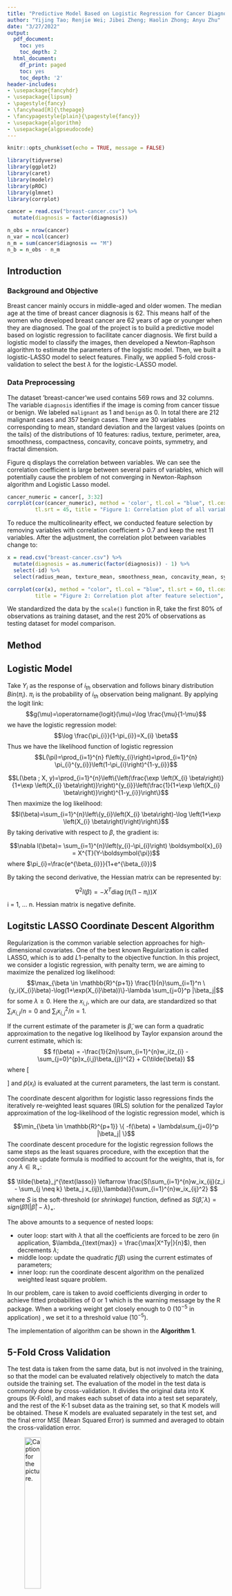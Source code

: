 ```yaml
---
title: "Predictive Model Based on Logistic Regression for Cancer Diagnosis"
author: "Yijing Tao; Renjie Wei; Jibei Zheng; Haolin Zhong; Anyu Zhu"
date: "3/27/2022"
output:
  pdf_document:
    toc: yes
    toc_depth: 2
  html_document:
    df_print: paged
    toc: yes
    toc_depth: '2'
header-includes:
- \usepackage{fancyhdr}
- \usepackage{lipsum}
- \pagestyle{fancy}
- \fancyhead[R]{\thepage}
- \fancypagestyle{plain}{\pagestyle{fancy}}
- \usepackage{algorithm} 
- \usepackage{algpseudocode} 
---
```


\newpage

```r
knitr::opts_chunk$set(echo = TRUE, message = FALSE)

library(tidyverse)
library(ggplot2)
library(caret)
library(modelr)
library(pROC)
library(glmnet)
library(corrplot)
```

```r
cancer = read.csv("breast-cancer.csv") %>% 
  mutate(diagnosis = factor(diagnosis))

n_obs = nrow(cancer)
n_var = ncol(cancer)
n_m = sum(cancer$diagnosis == "M")
n_b = n_obs - n_m
```

## Introduction

### Background and Objective
Breast cancer mainly occurs in middle-aged and older women. The median age at the time of breast cancer diagnosis is 62. This means half of the women who developed breast cancer are 62 years of age or younger when they are diagnosed. The goal of the project is to build a predictive model based on logistic regression to facilitate cancer diagnosis. We first build a logistic model to classify the images, then developed a Newton-Raphson algorithm to estimate the parameters of the logistic model. Then, we built a logistic-LASSO model to select features. Finally, we applied 5-fold cross-validation to select the best $\lambda$ for the logistic-LASSO model. 

### Data Preprocessing
The dataset 'breast-cancer'we used contains 569 rows and 32 columns. The variable `diagnosis` identifies if the image is coming from cancer tissue or benign. We labeled `malignant` as 1 and `benign` as 0. In total there are 212 malignant cases and 357 benign cases. There are 30 variables corresponding to mean, standard deviation and the largest values (points on the tails) of the distributions of 10 features: radius, texture, perimeter, area, smoothness, compactness, concavity, concave points, symmetry, and fractal dimension.

Figure q displays the correlation between variables. We can see the correlation coefficient is large between several pairs of variables, which will potentially cause the problem of not converging in Newton-Raphson algorithm and Logistic Lasso model.  

```r
cancer_numeric = cancer[, 3:32]
corrplot(cor(cancer_numeric), method = 'color', tl.col = "blue", tl.cex = 0.5, 
         tl.srt = 45, title = "Figure 1: Correlation plot of all variables", mar=c(0,0,1,0))
```

To reduce the multicolinearity effect, we conducted feature selection by removing variables with correlation coefficient > 0.7 and keep the rest 11 variables. After the adjustment, the correlation plot between variables change to:

```r
x = read.csv("breast-cancer.csv") %>% 
  mutate(diagnosis = as.numeric(factor(diagnosis)) - 1) %>% 
  select(-id) %>% 
  select(radius_mean, texture_mean, smoothness_mean, concavity_mean, symmetry_mean, fractal_dimension_mean, radius_se, texture_se, smoothness_se, concavity_se, symmetry_se)

corrplot(cor(x), method = "color", tl.col = "blue", tl.srt = 60, tl.cex = 0.7,
         title = "Figure 2: Correlation plot after feature selection", mar=c(0,0,1,0))
```

We standardized the data by the `scale()` function in R, take the first 80% of observations as training dataset, and the rest 20% of observations as testing dataset for model comparison.

## Method

## Logistic Model

Take $Y_i$ as the response of $i_{th}$ observation and follows binary distribution $Bin(\pi_i)$. $\pi_i$ is the probability of $i_{th}$ observation being malignant. By applying the logit link: 
$$g(\mu)=\operatorname{logit}(\mu)=\log \frac{\mu}{1-\mu}$$
we have the logistic regression model:
$$\log \frac{\pi_{i}}{1-\pi_{i}}=X_{i} \beta$$
Thus we have the likelihood function of logistic regression
$$L(\pi)=\prod_{i=1}^{n} f\left(y_{i}\right)=\prod_{i=1}^{n} \pi_{i}^{y_{i}}\left(1-\pi_{i}\right)^{1-y_{i}}$$

$$L(\beta ; X, y)=\prod_{i=1}^{n}\left\{\left(\frac{\exp \left(X_{i} \beta\right)}{1+\exp \left(X_{i} \beta\right)}\right)^{y_{i}}\left(\frac{1}{1+\exp \left(X_{i} \beta\right)}\right)^{1-y_{i}}\right\}$$
Then maximize the log likelihood:
$$l(\beta)=\sum_{i=1}^{n}\left\{y_{i}\left(X_{i} \beta\right)-\log \left(1+\exp \left(X_{i} \beta\right)\right)\right\}$$
By taking derivative with respect to $\beta$, the gradient is:

$$\nabla l(\beta)= \sum_{i=1}^{n}\left(y_{i}-\pi_{i}\right) \boldsymbol{x}_{i} =  X^{T}(Y-\boldsymbol{\pi})$$
where $\pi_{i}=\frac{e^{\beta_{i}}}{1+e^{\beta_{i}}}$

By taking the second derivative, the Hessian matrix can be represented by:

$$
\nabla^{2} l(\beta)=-X^{T} \operatorname{diag}\left(\pi_{i}\left(1-\pi_{i}\right)\right) X
$$
i = 1, ... n. Hessian matrix is negative definite.

## Logitstic LASSO Coordinate Descent Algorithm

Regularization is the common variable selection approaches for high-dimensional covariates. One of the best known Regularization is called LASSO, which is to add $L1$-penalty to the objective function. In this project, we consider a logistic regression, with penalty term, we are aiming to maximize the penalized log likelihood:
$$\max_{\beta \in \mathbb{R}^{p+1}} \frac{1}{n}\sum_{i=1}^n  \{y_i(X_{i}\beta)-\log(1+\exp(X_{i}\beta))\}-\lambda \sum_{j=0}^p |\beta_j|$$
for some $\lambda \geq 0$. Here the $x_{i,j}$, which are our data, are standardized so that $\sum_{i}x_{i,j}/n = 0$ and $\sum_{i}x_{i,j}^{2}/n = 1$.

If the current estimate of the parameter is $\tilde{\beta}$, we can form a quadratic approximation to the negative log likelihood by Taylor expansion around the current estimate, which is:
$$
f(\beta) = -\frac{1}{2n}\sum_{i=1}^{n}w_i(z_{i} - \sum_{j=0}^{p}x_{i,j}\beta_{j})^{2} + C(\tilde{\beta})
$$
where 
\[
\begin{aligned}
& z_i = \tilde{\beta}_0+ x_i^T\tilde{\beta} + \frac{y_i-\tilde{p}(x_i)}{\tilde{p}(x_i)(1-\tilde{p}(x_i))}, \text{working response}\\
& w_i = \tilde{p}(x_i)(1-\tilde{p}(x_i)), \text{working weights}
\end{aligned}
\]
and $\tilde{p}(x_i)$ is evaluated at the current parameters, the last term is constant. 

The coordinate descent algorithm for logistic lasso regressions finds the iteratively re-weighted least squares (IRLS) solution for the penalized Taylor approximation of the log-likelihood of the logistic regression model, which is

$$\min_{\beta \in \mathbb{R}^{p+1}} \{ -f(\beta) + \lambda\sum_{j=0}^p |\beta_j| \}$$
The coordinate descent procedure for the logistic regression follows the same steps as the least squares procedure, with the exception that the coordinate update formula is modified to account for the weights, that is, for any $\lambda \in \mathbb{R}_+$:

$$
\tilde{\beta}_j^{\text{lasso}} \leftarrow \frac{S(\sum_{i=1}^{n}w_ix_{ij}(z_i - \sum_{j \neq k} \beta_j x_{ij}),\lambda)}{\sum_{i=1}^{n}w_ix_{ij}^2}
$$
where $S$ is the soft-threshold (or _shrinkage_) function, defined as $S(\hat{\beta}, \lambda) = sign(\hat{\beta})(|\hat{\beta}| - \lambda)_{+}$.

The above amounts to a sequence of nested loops:

- outer loop: start with $\lambda$ that all the coefficients are forced to be zero (in application, $\lambda_{\text{max}} = \frac{\max|X^Ty|}{n}$), then decrements $\lambda$;
- middle loop: update the quadratic $f(\beta)$ using the current estimates of parameters;
- inner loop: run the coordinate descent algorithm on the penalized weighted least square problem.

In our problem, care is taken to avoid coefficients diverging in order to achieve fitted probabilities of 0 or 1 which is the warning message by the R package. When a working weight get closely enough to 0 ($10^{-5}$ in application) , we set it to a threshold value ($10^{-5}$).

The implementation of algorithm can be shown in the **Algorithm 1**.

\begin{algorithm}
	\caption{Coordinate Descent Logistic Lasso} 
	\begin{algorithmic}[1]
		\For {$\lambda\in \lambda_{max}\ge \lambda_1 \ge \ldots \lambda_{min}\ge 0$}
			\For {$ iteration =1,2,\ldots,k$}
				\State Run the coordinate descent algorithm until it converges
				\For{$j = 1,2,\ldots, p+1$}
				    \State Update $\tilde{\beta}_j^{\text{lasso}} \leftarrow \frac{S(\sum_{i=1}^{n}w_ix_{ij}(z_i - \sum_{j \neq k} \beta_j x_{ij}),\lambda)}{\sum_{i=1}^{n}w_ix_{ij}^2}$ 
				\EndFor
				\State Check the difference between previous loss and current loss. If the difference is smaller than predefined tolerance($10^{-10}$), then stop updating.
			\EndFor
            \State Use the final coefficient estimates for each value of $\lambda_t$ as the initial value for the subsequent $\lambda_{t+1}$
		\EndFor
	\end{algorithmic} 
\end{algorithm}


## 5-Fold Cross Validation
The test data is taken from the same data, but is not involved in the training, so that the model can be evaluated relatively objectively to match the data outside the training set. The evaluation of the model in the test data is commonly done by cross-validation. It divides the original data into K groups (K-Fold), and makes each subset of data into a test set separately, and the rest of the K-1 subset data as the training set, so that K models will be obtained. These K models are evaluated separately in the test set, and the final error MSE (Mean Squared Error) is summed and averaged to obtain the cross-validation error.

![Caption for the picture.](cv_principle.png){width=30%}

In order to find the best lambda, we use 5-fold cross validation. The dataset is divided into five subdatasets by using the *crossv_kfold* function. We combined 4 of them as the training data set, and the rest $\frac{1}{5}$ of them as the test data set each time. The optimal coefficients is then found five times by running the logit-LASSO on the training data set, leaving a different subset out each time. The subset left out is then used to estimate the model performance. This is done for all lambdas in the pre-defined sequence in order to search for the lambda with the highest average predictive ability. 
We use AUC as the criteria to choose the best tuning parameter and corresponding model obtained from train data since the response of this data set is binary. We then calculating AUC to evaluate the model performance in test dataset and choose the best lambda whose AUC is the biggest.

![Caption for the picture.](cv_result.png){width=30%}

After the 5-fold cross validation, we found that the best lambda is about $e^{-6.236} = 0.00196$ in the optimal model when set.seed(2022) within $e^{-1}$ to $e^{-10}$. 


## Results

Table 1 showed model coefficient estimated by `glm` package, Newton-Raphson Method, `caret` package and Newton-Raphson Method with LASSO. Coefficients given by methods with LASSO were generated under the best lambda identified by 5-fold cross-validation. The Newton-Raphson method has given estimation identical to the glm package’s result, while Newton-Raphson Method with LASSO method generated different results compared to coefficients given by the caret package.

|  | glm package | Newton-Raphson | Newton-Raphson-LASSO | caret-glmnet |
| :--- | ---: | ---: | ---: | ---: |
| texture_mean | 2.3360195 | 2.3360195 | 2.1686704 | 1.6190796 |
| smoothness_mean | 1.0236278 | 1.0236278 | 1.0493920 | 0.8468917 |
| concavity_mean | 5.6067035 | 5.6067035 | 3.6810934 | 2.8832435 |
| symmetry_mean | 0.4361524 | 0.4361524 | 0.2940973 | 0.1396835 |
| fractal_dimension_mean | -0.6928074 | -0.6928074 | -0.0473727 | -0.0553622 |
| radius_se | 1.7676645 | 1.7676645 | 1.2966335 | 0.9232047 |
| texture_se | -0.8230016 | -0.8230016 | -0.6025411 | -0.3902772 |
| smoothness_se | -0.0306181 | -0.0306181 | -0.3360082 | -0.0771703 |
| concavity_se | -2.7175298 | -2.7175298 | -1.3849591 | -1.2343725 |
| symmetry_se | -0.4841348 | -0.4841348 | -0.4795127 | -0.2628887 |


\begin{center} \textbf{Table 1}. Model Coefficient Estimated by Different Methods \end{center}


Figure 4 and Figure 5 showed comparison among performances of models in terms of 5-fold cross-validated AUC on the training dataset and AUC on the test dataset. For calculating cross-validated AUC, previous folds used in the train process of the logistic LASSO model were used. Compared to the full logistic model, the optimal logistic LASSO model displayed better performance in the cross validation on the train dataset, and showed the same AUC on the test dataset. Therefore, we can conclude that inclusion of LASSO penalty term in the model training process has slightly improved the model. Besides, the model trained by `caret`, although showed the best performance in the cross-validation, has a test AUC slightly smaller than other 2 models.

![](train_auc.png){width=100%}

\begin{center} \textbf{Figure 4}. Model Coefficient Estimated by Different Methods \end{center}


$\quad$

![](test_auc.png){width=100%}

\begin{center} \textbf{Figure 5}. Model AUCs on the Test Dataset \end{center}


## Citations

\begin{enumerate}
\item Friedman, J., Hastie, T., Höfling, H. and Tibshirani, R. (2007). “Pathwise Coordinate Optimization.” The Annals of Applied Statistics. Vol. 1, No. 2, pp. 302-332. 

\item Friedman, J., Hastie, T., and Tibshirani, R. 2010. “Regularization Paths for Generalized Linear Models via Coordinate Descent.” Journal of Statistical Software, Volume 33 Issue 1.

\item Fu, W. 1998. “Penalized regressions: the bridge vs. the lasso.” Journal of Computational and Graphical Statistics, Volume 7, Issue 3, pp. 397-416. 

\item Hastie, T., Tibshirani, R., and Friedman, J. 2009. The Elements of Statistical Learning: Data Mining, Inference, and Prediction. 2nd ed. New York City, NY: Springer Series in Statistics. 

\item Tibshirani, R. 1996. “Regression Shrinkage and Selection via the Lasso.” Journal of the Royal Statistical Society. Series B (Methodological), Volume 58 Issue 1, pp. 267-288. 

\end{enumerate}

## Appendix

```r
# data preprocessing
normalize <- function(col){
    mean = mean(col)
    std = sd(col)
    return((col - mean)/std)
}
cancer = read.csv("breast-cancer.csv") %>% 
  mutate(diagnosis = as.numeric(factor(diagnosis)) - 1) %>% 
  dplyr::select(-id)

y = as.matrix(cancer$diagnosis)
x = cancer %>% 
  dplyr::select(-diagnosis, -perimeter_mean, -area_mean, -concave.points_mean, -radius_worst, 
         -area_se, -perimeter_worst, -area_worst, -concave.points_worst, -texture_worst, 
         -smoothness_worst, -compactness_se, -compactness_mean, -compactness_worst, -concavity_worst, 
         -fractal_dimension_worst, -perimeter_se, -concave.points_se, -fractal_dimension_se, -symmetry_worst) %>% 
    map_df(.x = ., normalize) %>% as.matrix() 
colMeans(x)
n = dim(x)[1]
n_train = floor(n*0.8)

y_train = as.matrix(y[1:n_train,], ncol = 1)
y_test = as.matrix(y[(n_train + 1):n,], ncol = 1)
x_train = x[1:n_train,]
x_test = x[(n_train + 1):n,]

x_train_b0 = cbind(rep(1,nrow(x_train)),x_train)
x_test_b0 = cbind(rep(1,nrow(x_test)), x_test)
```

```r
logisticstuff <- function(x, y, betavec) {

  x = cbind(1, x)
  colnames(x)[1] = "intercept"
  
  u <- x %*% betavec
  expu <- exp(u)
  # loglikelihood
  loglik <- t(u) %*% y - sum(log(1 + expu))
  p <- expu / (1 + expu)
  # gradient
  grad <- t(x) %*% (y - p)
  # hessian
  Hess <- -t(x) %*% diag(as.vector(p * (1-p))) %*% x

  return(list(loglik = loglik, grad = grad, Hess = Hess))
}

```

```r
# newton raphson
NewtonRaphson <- function(x, y, func, start, tol=1e-10, maxiter = 1000) {
  i = 0
  cur = start
  stuff = func(x, y, cur)
  res = c(0, stuff$loglik, cur)
  prevloglik = -Inf # To make sure it iterates
  while(i < maxiter && abs(stuff$loglik - prevloglik) > tol) {
    i = i + 1
    prevloglik = stuff$loglik
    prev = cur
    
    # redirection
    hess = stuff$Hess
    hess.eigen = eigen(stuff$Hess)$values
    
    if (sum(hess.eigen) > 0){
      g = max(hess.eigen) + 1
      hess = hess - g*diag(1, dim(hess))
    }
    
    cur = prev - solve(hess) %*% stuff$grad
    
    # step halving
    lambda = 1
    while (func(x, y, cur)$loglik < prevloglik) {
      lambda = lambda / 2
      cur = prev - lambda * solve(hess) %*% stuff$grad
    }
    
    stuff = func(x, y, cur) # log-lik, gradient, Hessian
    res = rbind(res, c(i, stuff$loglik, cur))
    # Add current values to results matrix
  }
  colnames(res) = c("i", "loglik", paste0("beta", 0:(ncol(res)-3)))
  return(res)
}

nr = NewtonRaphson(x_train, y_train, logisticstuff, rep(1,12))

ans = data.frame(nr)
colnames(ans) = c("iteration", "log likelihood")
ggplot(ans, aes(x = iteration, y = `log likelihood`)) +
  geom_point(size = 0.5) +
  geom_line()
```


```r
# coordinate lasso
soft_threshold <- function(beta, lambda) {
    sign(beta) * max(abs(beta) - lambda, 0)
}

getP <- function(X, betavec){
    Px <- 1/(1 + exp(-(X %*% betavec)))
    return(Px)
}

getW <- function(Px){
    W <- Px*(1-Px)
    return(Px)
}

getZ <- function(X, y, betavec, Px, W){
    Z <- X %*% betavec + (y - Px)/W
    return(Z)
}

lassoCD <- function(
        X, y, lambda, init_beta, max_iter = 500, tol = 1e-8
){
    betavec <- init_beta
    N <- length(y)
    i <- 0
    loss <- 1e5
    prevloss <- Inf
    res <- c(0, loss, betavec)
    cont <- TRUE
    while(i <= max_iter & cont){
        i <- i + 1
        prevloss <- loss
        for(j in 1:length(betavec)){
            Px <- getP(X, betavec)
            W <- getW(Px)
            W <- ifelse(abs(W-0) < 1e-5, 1e-5, W)
            Z <- getZ(X, y, betavec, Px, W)
            Zresj <- X[,-j] %*% betavec[-j]
            betaj <- 
                soft_threshold(sum(W * X[,j] * (Z - Zresj)), lambda)/sum(W * X[,j] * X[,j])
            betavec[j] <- betaj
            loss <- (1/(2*N))*sum(W * (Z - X %*% betavec)^2) + lambda * sum(abs(betavec))
        }

        if(abs(prevloss - loss) < tol || loss < Inf){
            cont <- FALSE
        }
        res <- rbind(res, c(i, loss, betavec))
    }
    return(res)
}
```

```r
# auc cv
model.glm <- glm.fit(x_train, y_train, family = binomial(link = "logit"))

lambda.cv.lassoCD = function(lambdas, x, y, k) {
  set.seed(2022)
  data = as.data.frame(cbind(x, y))
  folds = crossv_kfold(data, k = k)
  
  start = rep(1, ncol(x))
  fold.auc <- vector()

  for (j in 1:length(lambdas)) {
    fold.errors <- vector()
    for (i in 1:k) {
      trainrow= folds[i,1][[1]][[toString(i)]]$idx
      testrow = folds[i,2][[1]][[toString(i)]]$idx
      
      train.X = x[trainrow,] 
      test.X = x[testrow,] 
      
      train.y = y[trainrow,] 
      test.y = y[testrow,] 
      
      # Perform the logistic-LASSO
      fit = lassoCD(train.X, train.y, lambda = lambdas[j], init_beta = start)
      betas = fit[nrow(fit),3:ncol(fit)]
      u = test.X %*% betas
      expu = exp(u)
      prob = expu / (1 + expu)

      fold.errors[i] = mean(auc(test.y, prob))
    }
    start = betas
    fold.auc[j] = mean(fold.errors)
  }
  return(cbind(log.lambda = log(lambdas), fold.auc))
}

lambda.seq = exp(seq(-1,-10, length=500))

cv.path.lassoCD = lambda.cv.lassoCD(lambda.seq, x_train_b0, y_train, 5)
cv.path.lassoCD = as.data.frame(cv.path.lassoCD)

max.auc.lassoCD = max(cv.path.lassoCD$fold.auc)

max.auc.lassoCD

best.lambda.lassoCD = mean(cv.path.lassoCD[which(cv.path.lassoCD$fold.auc == max.auc.lassoCD),]$log.lambda)

best.lambda.lassoCD

best.lambdas = cv.path.lassoCD[which(cv.path.lassoCD$fold.auc == max.auc.lassoCD),]$log.lambda

best.lambda = best.lambdas[length(best.lambdas)]


ind = which(cv.path.lassoCD$log.lambda == best.lambda)

cv.path.lassoCD %>%
  ggplot(data = ., aes(x = log.lambda, y = fold.auc)) +
  geom_vline(xintercept = best.lambda) +
  geom_line(color = "red") 


# mean(exp((best.lambda.lassoCD)))

best.lambda.lassoCD <- exp(best.lambda.lassoCD)
best.lambda.lassoCD
```




```r
# caret package
set.seed(9543)

ctrl <- trainControl(method = "cv",
                     number = 5,
                     summaryFunction = twoClassSummary,
                     classProbs = TRUE)

glmnGrid <- expand.grid(alpha = 1, lambda = lambda.seq)

model.glmn <- train(x = x_train,
                   y = as.factor(ifelse(y_train == 1, "pos", "neg")),
                   method = "glmnet",
                   tuneGrid = glmnGrid,
                   metric = "ROC",
                   trControl = ctrl)

model.glmn$bestTune
```





```r
extract.coef = function(lambdas, x, y, k) {
  set.seed(2022)
  data = as.data.frame(cbind(x, y))
  folds = crossv_kfold(data, k = k)
  
  start = rep(1, ncol(x))

  for (j in 1:length(lambdas)) {
    for (i in 1:k) {
      trainrow= folds[i,1][[1]][[toString(i)]]$idx
      testrow = folds[i,2][[1]][[toString(i)]]$idx
      
      train.X = x[trainrow,] 
      test.X = x[testrow,] 
      
      train.y = y[trainrow,] 
      test.y = y[testrow,] 
      
      # Perform the logistic-LASSO
      fit = lassoCD(train.X, train.y, lambda = lambdas[j], init_beta = start)
      betas = fit[nrow(fit),3:ncol(fit)]
    }
    start = betas
  }
  return(betas)
}

NR.lasso.coef = extract.coef(lambda.seq[1:ind], x_train_b0, y_train, 5)
```




```r
# coeficients
# newton rapson
NR.coef = ans[nrow(ans), 3:ncol(ans)] %>% t()

# glm
fit.glm = glm(y_train ~ x_train, family = binomial(link = "logit"))
glm.coef = fit.glm$coefficients %>% as.data.frame()

glmn.coef = coef(model.glmn$finalModel, model.glmn$bestTune$lambda) %>% as.matrix() %>% as.data.frame()

logistics.coef = cbind(glmn.coef, glm.coef, NR.coef, NR.lasso.coef)
colnames(logistics.coef) = c("caret-glmnet", "glm package", "Newton-Raphson", "Logistic-LASSO")

logistics.coef %>% 
  select("glm package", "Newton-Raphson", "Logistic-LASSO", "caret-glmnet") %>% 
  knitr::kable()
```


```r
# prediction
lassoCD.predict <- function(betavec, X_new, y){
    Py <- 1/(1 + exp(-(X_new %*% betavec)))
    #y.pred = rep(0, nrow(y))
    #y.pred[Py > 0.5] = 1
    return(Py)
}

y.pred.log.lasso = lassoCD.predict(NR.lasso.coef, x_test_b0, y_test)
y.pred.log = lassoCD.predict(NR.coef, x_test_b0, y_test)
y.pred.glm = lassoCD.predict(as.matrix(glm.coef), x_test_b0, y_test)
y.pred.glmn = lassoCD.predict(as.matrix(glmn.coef), x_test_b0, y_test)
```

```r
roc.log.lasso <- roc(y_test, y.pred.log.lasso)
roc.log = roc(y_test, y.pred.log)
roc.glmn = roc(y_test, y.pred.glmn)
plot(roc.log.lasso, legacy.axes = TRUE, print.auc = TRUE)
plot(roc.log, legacy.axes = TRUE, print.auc = TRUE)
plot(roc.glmn, legacy.axes = TRUE, print.auc = TRUE)
```

```r
auc <- c(roc.log$auc[1], roc.log.lasso$auc[1], roc.glmn$auc[1])

modelNames <- c("Newton-Raphson","Newton-Raphson-LASSO","Caret-glmnet")

ggroc(list(roc.log, roc.log.lasso, roc.glmn), legacy.axes = TRUE, size = 1, alpha = 0.3) + 
  scale_color_discrete(labels = paste0(modelNames, " (", round(auc,3),")"),
                       name = "Models (AUC)") +
  geom_abline(intercept = 0, slope = 1, color = "grey") +
  theme_bw() +
  theme(text = element_text(size = 16))
```

## CV performance

```r
extract.cv.performance = function(x, y, k, betas) {
  set.seed(2022)
  data = as.data.frame(cbind(x, y))
  folds = crossv_kfold(data, k = k)
  
  fold.errors <- vector()
  for (i in 1:k) {
    trainrow= folds[i,1][[1]][[toString(i)]]$idx
    testrow = folds[i,2][[1]][[toString(i)]]$idx
    
    train.X = x[trainrow,] 
    test.X = x[testrow,] 
    
    train.y = y[trainrow,] 
    test.y = y[testrow,] 
    
    u = test.X %*% betas
    expu = exp(u)
    prob = expu / (1 + expu)
    # Calculate the test MSE for the fold
    fold.errors[i] = mean(auc(test.y, prob))
  }
  return(fold.errors)
}
```


```r
cv.roc.log.lasso = extract.cv.performance(x_train_b0, y_train, k = 5, as.vector(t(NR.lasso.coef)))
cv.roc.log = extract.cv.performance(x_train_b0, y_train, k = 5, as.vector(t(NR.coef)))
cv.roc.glmn = extract.cv.performance(x_train_b0, y_train, k = 5, as.vector(t(glmn.coef)))
```


```r
df = tibble(
  AUC = c(cv.roc.log, cv.roc.log.lasso, cv.roc.glmn),
  model = c(rep("Newton Raphson", 5), rep("Logistic-LASSO", 5), rep("caret-glmnet",5))
)

library(wesanderson)
df %>% 
  ggplot(aes(fill = model)) +
  geom_boxplot(aes(x = AUC, y = model)) +
  scale_fill_manual(values=wes_palettes$GrandBudapest1[c(1, 2, 4)]) +
  theme_bw() +
  theme(text = element_text(size = 14))
```

```r
path <- function(X, y, lambdaseq){
    init_beta <- rep(1, dim(X)[2])
    betas <- NULL
    for (i in 1:length(lambdaseq)) {
        cd.result = lassoCD(X, y,lambda = lambdaseq[i], init_beta)
        last_beta <- cd.result[nrow(cd.result),3:dim(cd.result)[2]]
        init_beta <- last_beta
        betas <- rbind(betas,c(last_beta))
        i <- i + 1
    }
    return(data.frame(cbind(lambdaseq,betas)))
}
path.out <- path(x_train_b0, y_train, lambdaseq = exp(seq(-1,-10, length=500)))
colnames(path.out) <- c("lambda","intercept",colnames(x_train_b0)[2:12])
# plot a path of solutions
path.plot <- path.out %>%
  gather(key = par, value = estimate, c(2:dim(path.out)[2])) %>% 
  ggplot(aes(x = log(lambda), y = estimate, group = par, col = par)) +
  geom_line()+
  ggtitle("A path of solutions with a sequence of descending lambda's") +
  xlab("log(Lambda)") + 
  ylab("Estimate") +
  theme(legend.position = "bottom", 
        legend.text = element_text(size = 6))
path.plot + theme_bw()
```

